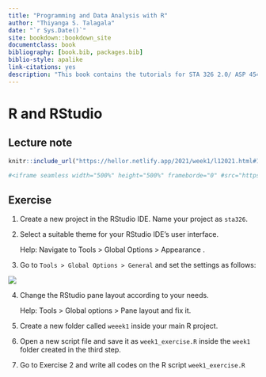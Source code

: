 ```yaml
--- 
title: "Programming and Data Analysis with R"
author: "Thiyanga S. Talagala"
date: "`r Sys.Date()`"
site: bookdown::bookdown_site
documentclass: book
bibliography: [book.bib, packages.bib]
biblio-style: apalike
link-citations: yes
description: "This book contains the tutorials for STA 326 2.0/ ASP 454 2.0 Programming and Data Analysis with R."
---
```


# R and RStudio

## Lecture note

```r
knitr::include_url("https://hellor.netlify.app/2021/week1/l12021.html#1")

#<iframe seamless width="500%" height="500%" frameborde="0" #src="https://hellor.netlify.app/2021/week1/l12021.html#1"></iframe>

```

## Exercise

1. Create a new project in the RStudio IDE. Name your project as `sta326`.

2. Select a suitable theme for your RStudio IDE's user interface. 

    Help: Navigate to Tools > Global Options > Appearance .
    
3. Go to `Tools > Global Options > General` and set the settings as follows:

![](img/globaloptions.png)

4. Change the RStudio pane layout according to your needs.

    Help: Tools > Global options > Pane layout and fix it.

5. Create a new folder called `weeek1` inside your main  R project.

6. Open a new script file and save it as `week1_exercise.R` inside the `week1` folder created in the third step.

7. Go to Exercise 2 and write all codes on the R script `week1_exercise.R`


